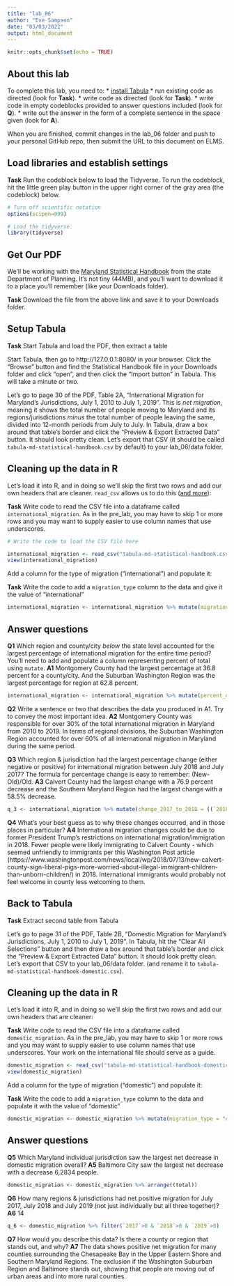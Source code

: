```yaml
---
title: "lab_06"
author: "Eve Sampson"
date: "03/03/2022"
output: html_document
---
```


```r
knitr::opts_chunk$set(echo = TRUE)
```

## About this lab

To complete this lab, you need to:
* [install Tabula](https://tabula.technology/)
* run existing code as directed (look for **Task**).
* write code as directed (look for **Task**).
* write code in empty codeblocks provided to answer questions included (look for **Q**).
* write out the answer in the form of a complete sentence in the space given (look for **A**).

When you are finished, commit changes in the lab_06 folder and push to your personal GitHub repo, then submit the URL to this document on ELMS.

## Load libraries and establish settings

**Task** Run the codeblock below to load the Tidyverse. To run the codeblock, hit the little green play button in the upper right corner of the gray area (the codeblock) below.

```r
# Turn off scientific notation
options(scipen=999)

# Load the tidyverse.
library(tidyverse)
```

## Get Our PDF

We'll be working with the [Maryland Statistical Handbook](https://planning.maryland.gov/MSDC/Documents/md-statistical-handbook.pdf) from the state Department of Planning. It's not tiny (44MB), and you'll want to download it to a place you'll remember (like your Downloads folder).

**Task** Download the file from the above link and save it to your Downloads folder.

## Setup Tabula

**Task** Start Tabula and load the PDF, then extract a table

Start Tabula, then go to http://127.0.0.1:8080/ in your browser. Click the "Browse" button and find the Statistical Handbook file in your Downloads folder and click "open", and then click the "Import button" in Tabula. This will take a minute or two.

Let's go to page 30 of the PDF, Table 2A, "International Migration for Maryland's Jurisdictions, July 1, 2010 to July 1, 2019". This is _net migration_, meaning it shows the total number of people moving to Maryland and its regions/jurisdictions _minus_ the total number of people leaving the same, divided into 12-month periods from July to July. In Tabula, draw a box around that table's border and click the "Preview & Export Extracted Data" button. It should look pretty clean. Let's export that CSV (it should be called `tabula-md-statistical-handbook.csv` by default) to your lab_06/data folder.

## Cleaning up the data in R

Let's load it into R, and in doing so we'll skip the first two rows and add our own headers that are cleaner. `read_csv` allows us to do this ([and more](https://readr.tidyverse.org/reference/read_delim.html)):

**Task** Write code to read the CSV file into a dataframe called `international_migration`. As in the pre_lab, you may have to skip 1 or more rows and you may want to supply easier to use column names that use underscores.

```r
# Write the code to load the CSV file here

international_migration <- read_csv("tabula-md-statistical-handbook.csv", skip=2, col_names=c("location", "2011", "2012", "2013", "2014", "2015", "2016", "2017", "2018", "2019", "total"))
view(international_migration)
```

Add a column for the type of migration ("international") and populate it:

**Task** Write the code to add a `migration_type` column to the data and give it the value of "international"

```r
international_migration <- international_migration %>% mutate(migration_type = "international")
```

## Answer questions

**Q1** Which region and county/city _below_ the state level accounted for the largest percentage of international migration for the entire time period? You'll need to add and populate a column representing percent of total using `mutate`.
**A1** Montgomery County had the largest percentage at 36.8 percent for a county/city. And the Suburban Washington Region was the largest percentage for region at 62.8 percent.

```r
international_migration <- international_migration %>% mutate(percent_of_total = (total/198996)*100) %>% arrange(desc(percent_of_total))


```

**Q2** Write a sentence or two that describes the data you produced in A1. Try to convey the most important idea.
**A2** Montgomery County was responsible for over 30% of the total international migration in Maryland from 2010 to 2019. In terms of regional divisions, the Suburban Washington Region accounted for over 60% of all international migration in Maryland during the same period. 

**Q3** Which region & jurisdiction had the largest percentage change (either negative or positive) for international migration between July 2018 and July 2017? The formula for percentage change is easy to remember: (New-Old)/Old.
**A3** Calvert County had the largest change with a 76.9 percent decrease and the Southern Maryland Region had the largest change with a 58.5% decrease. 

```r
q_3 <- international_migration %>% mutate(change_2017_to_2018 = ((`2018`-`2017`)/`2017`)*100 ) %>% arrange((change_2017_to_2018))

```

**Q4** What's your best guess as to why these changes occurred, and in those places in particular?
**A4** International migration changes could be due to former President Trump's restrictions on international migration/immigration in 2018. Fewer people were likely immigrating to Calvert County - which seemed unfriendly to immigrants per this Washington Post article (https://www.washingtonpost.com/news/local/wp/2018/07/13/new-calvert-county-sign-liberal-pigs-more-worried-about-illegal-immigrant-children-than-unborn-children/) in 2018. International immigrants would probably not feel welcome in county less welcoming to them. 


## Back to Tabula

**Task** Extract second table from Tabula

Let's go to page 31 of the PDF, Table 2B, "Domestic Migration for Maryland's Jurisdictions, July 1, 2010 to July 1, 2019". In Tabula, hit the "Clear All Selections" button and then draw a box around that table's border and click the "Preview & Export Extracted Data" button. It should look pretty clean. Let's export that CSV to your lab_06/data folder. (and rename it to `tabula-md-statistical-handbook-domestic.csv`).

## Cleaning up the data in R

Let's load it into R, and in doing so we'll skip the first two rows and add our own headers that are cleaner:

**Task** Write code to read the CSV file into a dataframe called `domestic_migration`. As in the pre_lab, you may have to skip 1 or more rows and you may want to supply easier to use column names that use underscores. Your work on the international file should serve as a guide.

```r
domestic_migration <- read_csv("tabula-md-statistical-handbook-domestic.csv", skip=2, col_names=c("location", "2011", "2012", "2013", "2014", "2015", "2016", "2017", "2018", "2019", "total"))
view(domestic_migration)
```

Add a column for the type of migration ("domestic") and populate it:

**Task** Write the code to add a `migration_type` column to the data and populate it with the value of "domestic"

```r
domestic_migration <- domestic_migration %>% mutate(migration_type = "domestic")
```

## Answer questions
**Q5** Which Maryland individual jurisdiction saw the largest net decrease in domestic migration overall?
**A5** Baltimore City saw the largest net decrease with a decrease 6,2834 people.
```r
domestic_migration <- domestic_migration %>% arrange((total))

```

**Q6** How many regions & jurisdictions had net positive migration for July 2017, July 2018 and July 2019 (not just individually but all three together)?
**A6** 14

```r
q_6 <- domestic_migration %>% filter(`2017`>0 & `2018`>0 & `2019`>0)

```

**Q7** How would you describe this data? Is there a county or region that stands out, and why?
**A7** The data shows positive net migration for many counties surrounding the Chesapeake Bay in the Upper Eastern Shore and Southern Maryland Regions. The exclusion if the Washington Suburban Region and Baltimore stands out, showing that people are moving out of urban areas and into more rural counties. 
